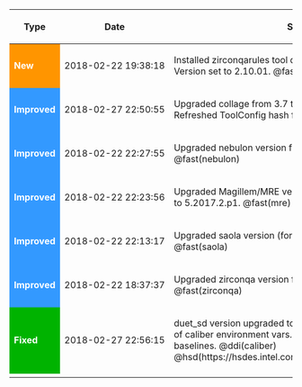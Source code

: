 {| class="wikitable"
! Type
! style="white-space: nowrap;" | Date
! Summary
|-
| style="color:white; background:#ff9500;" | '''New'''
| style="white-space: nowrap;" | 2018-02-22 19:38:18
| Installed zirconqarules tool data into 1713/1813 streams. Version set to 2.10.01. @fast(zirconqa)
|-
| style="color:white; background:#3399ff;" | '''Improved'''
| style="white-space: nowrap;" | 2018-02-27 22:50:55
| Upgraded collage from 3.7 to 4.11.  No coretools change. Refreshed ToolConfig hash from 1.5.0 baseline. @fast(collage)
|-
| style="color:white; background:#3399ff;" | '''Improved'''
| style="white-space: nowrap;" | 2018-02-22 22:27:55
| Upgraded nebulon version from d16ww36.2 to d18ww02.3 @fast(nebulon)
|-
| style="color:white; background:#3399ff;" | '''Improved'''
| style="white-space: nowrap;" | 2018-02-22 22:23:56
| Upgraded Magillem/MRE version (for Nebulon) from 5.9.1.8a to 5.2017.2.p1. @fast(mre)
|-
| style="color:white; background:#3399ff;" | '''Improved'''
| style="white-space: nowrap;" | 2018-02-22 22:13:17
| Upgraded saola version (for Nebulon) from 16.2.01 to 16.2.06 @fast(saola)
|-
| style="color:white; background:#3399ff;" | '''Improved'''
| style="white-space: nowrap;" | 2018-02-22 18:37:37
| Upgraded zirconqa version from 2.08.17 to 2.10.01 @fast(zirconqa)
|-
| style="color:white; background:#00b300;" | '''Fixed'''
| style="white-space: nowrap;" | 2018-02-27 22:56:15
| duet_sd version upgraded to 15.02.04 to disable the overriding of caliber environment vars.  Required for pre HDK1.4.6 baselines. @ddi(caliber) @hsd(https://hsdes.intel.com/appstore/article/#/1504559120)
|-
|}
